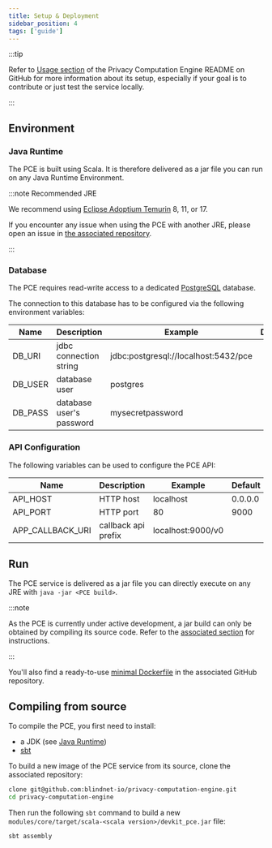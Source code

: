 ```yaml
---
title: Setup & Deployment
sidebar_position: 4
tags: ['guide']
---
```


:::tip

Refer to [Usage section](https://github.com/blindnet-io/privacy-computation-engine/#usage) of the Privacy Computation Engine README on GitHub for more information about its setup, especially if your goal is to contribute or just test the service locally.

:::

## Environment

### Java Runtime

The PCE is built using Scala. It is therefore delivered as a jar file you can run on any Java Runtime Environment.

:::note Recommended JRE

We recommend using [Eclipse Adoptium Temurin](https://adoptium.net/installation) 8, 11, or 17.

If you encounter any issue when using the PCE with another JRE, please open an issue in [the associated repository](https://github.com/blindnet-io/privacy-computation-engine/issues/new).

:::

### Database

The PCE requires read-write access to a dedicated [PostgreSQL](https://www.postgresql.org/) database.

The connection to this database has to be configured via the following environment variables:

| Name             | Description              | Example                              | Default |
| ---------------- | ------------------------ | ------------------------------------ | :------ |
| DB_URI           | jdbc connection string   | jdbc:postgresql://localhost:5432/pce |         |
| DB_USER          | database user            | postgres                             |         |
| DB_PASS          | database user's password | mysecretpassword                     |         |

### API Configuration

The following variables can be used to configure the PCE API:

| Name             | Description              | Example                              | Default |
| ---------------- | ------------------------ | ------------------------------------ | :------ |
| API_HOST         | HTTP host                | localhost                            | 0.0.0.0 |
| API_PORT         | HTTP port                | 80                                   | 9000    |
| APP_CALLBACK_URI | callback api prefix      | localhost:9000/v0                    |         |

## Run

The PCE service is delivered as a jar file you can directly execute on any JRE with  `java -jar <PCE build>`.

:::note

As the PCE is currently under active development, a jar build can only be obtained by compiling its source code.
Refer to the [associated section](#compiling-from-source) for instructions.

:::

You'll also find a ready-to-use [minimal Dockerfile](https://github.com/blindnet-io/privacy-computation-engine/blob/develop/Dockerfile) in the associated GitHub repository.

## Compiling from source

To compile the PCE, you first need to install:

- a JDK (see [Java Runtime](#java-runtime))
- [sbt](https://www.scala-sbt.org/1.x/docs/Setup.html)

To build a new image of the PCE service from its source, clone the associated repository:

```bash
clone git@github.com:blindnet-io/privacy-computation-engine.git
cd privacy-computation-engine
```

Then run the following `sbt` command to build a new `modules/core/target/scala-<scala version>/devkit_pce.jar` file:

```bash
sbt assembly
```
